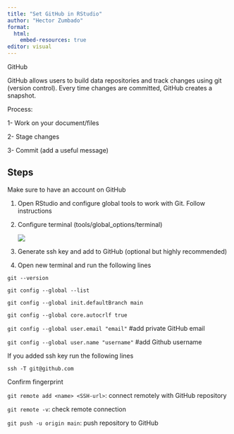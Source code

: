 ```yaml
---
title: "Set GitHub in RStudio"
author: "Hector Zumbado"
format: 
  html:
    embed-resources: true
editor: visual
---
```


GitHub

GitHub allows users to build data repositories and track changes using git (version control). Every time changes are committed, GitHub creates a snapshot.

Process:

1- Work on your document/files

2- Stage changes

3- Commit (add a useful message)

## Steps

Make sure to have an account on GitHub

1.  Open RStudio and configure global tools to work with Git. Follow instructions

2.  Configure terminal (tools/global_options/terminal)

    ![](terminal_config.jpg)

3.  Generate ssh key and add to GitHub (optional but highly recommended)

4.  Open new terminal and run the following lines

`git --version`

`git config --global --list`

`git config --global init.defaultBranch main`

`git config --global core.autocrlf true`

`git config --global user.email "email"` #add private GitHub email

`git config --global user.name "username"` #add Github username

If you added ssh key run the following lines

`ssh -T git@github.com`

Confirm fingerprint

`git remote add <name> <SSH-url>`: connect remotely with GitHub repository

`git remote -v`: check remote connection

`git push -u origin main`: push repository to GitHub
